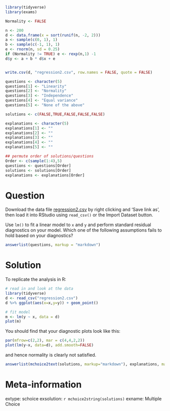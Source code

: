 ```r
library(tidyverse)
library(exams)

Normality <- FALSE

n <- 200
d <- data.frame(x = sort(runif(n, -2, 2)))
a <- sample(c(0, 1), 1)
b <- sample(c(-1, 1), 1)
e <- rnorm(n, sd = 0.25) 
if (Normality != TRUE) e <- rexp(n,1) -1 
d$y <- a + b * d$x + e 


write.csv(d, "regression2.csv", row.names = FALSE, quote = FALSE)

questions <- character(5)
questions[1] <- "Linearity"
questions[2] <- "Normality"
questions[3] <- "Independence"
questions[4] <- "Equal variance"
questions[5] <- "None of the above"

solutions <- c(FALSE,TRUE,FALSE,FALSE,FALSE)

explanations <- character(5)
explanations[1] <- ""
explanations[2] <- ""
explanations[3] <- ""
explanations[4] <- ""
explanations[5] <- ""

## permute order of solutions/questions
Order <- c(sample(1:4),5)
questions <- questions[Order]
solutions <- solutions[Order]
explanations <- explanations[Order]  
```    

Question
========

Download the data file [regression2.csv](regression2.csv) by right clicking and 'Save link as', then load it into RStudio using `read_csv()` or the Import Dataset button.

Use `lm()` to fit a linear model to `x` and `y` and perform standard residual diagnostics on your model. Which one of the following assumptions fails to hold based on your diagnostics?
  
```r
answerlist(questions, markup = "markdown")
```

Solution
========
  
To replicate the analysis in R:

```r
# read in and look at the data
library(tidyverse)
d <- read_csv("regression2.csv")
d %>% ggplot(aes(x=x,y=y)) + geom_point()

# fit model
m <- lm(y ~ x, data = d)
plot(m)
```

You should find that your diagnostic plots look like this:

```r
par(mfrow=c(2,2), mar = c(4,4,2,2))
plot(lm(y~x, data=d), add.smooth=FALSE)
```

and hence normality is clearly not satisfied.

```r
answerlist(mchoice2text(solutions, markup="markdown"), explanations, markup = "markdown")
```

Meta-information
================
extype: schoice
exsolution: `r mchoice2string(solutions)`
exname: Multiple Choice